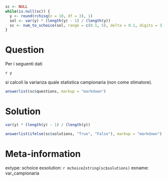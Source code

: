 ```r
sc <- NULL
while(is.null(sc)) {
  y <- round(rchisq(n = 10, df = 3), 1)
  sol <- var(y) * (length(y) - 1) / (length(y))
  sc <- num_to_schoice(sol, range = c(0.1, 5), delta = 0.1, digits = 3)
}
```

Question
========
Per i seguenti dati

`r y`

si calcoli la varianza quale statistica campionaria (non come stimatore).

```r
answerlist(sc$questions, markup = "markdown")
```

Solution
========

```r
var(y) * (length(y) - 1) / (length(y))
```

```r
answerlist(ifelse(sc$solutions, "True", "False"), markup = "markdown")
```

Meta-information
================
extype: schoice
exsolution: `r mchoice2string(sc$solutions)`
exname: var_campionaria

